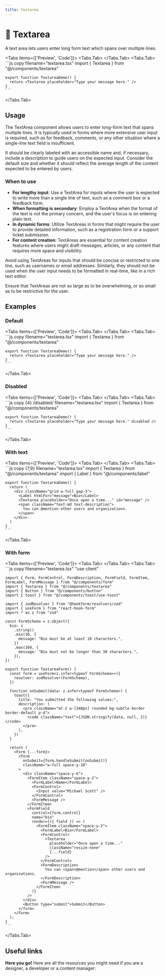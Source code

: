 ```yaml
---
title: Textarea
---
```



# 💠 Textarea

A text area lets users enter long form text which spans over multiple lines.

<Tabs items={['Preview', 'Code']}>
  <Tabs.Tab>
    <TextareaPreview />
  </Tabs.Tab>
  <Tabs.Tab>
    ```js copy filename="textarea.tsx"
    import { Textarea } from "@/components/textarea"
    
    export function TextareaDemo() {
      return <Textarea placeholder="Type your message here." />
    }
    ```
  </Tabs.Tab>
</Tabs>


## Usage

The TextArea component allows users to enter long-form text that spans multiple lines. It is typically used in forms where more extensive user input is required, such as for feedback, comments, or any other situation where a single-line text field is insufficient.

It should be clearly labeled with an accessible name and, if necessary, include a description to guide users on the expected input. Consider the default size and whether it should reflect the average length of the content expected to be entered by users.

### When to use
- **For lengthy input**: Use a TextArea for inputs where the user is expected to write more than a single line of text, such as a comment box or a feedback form.
- **When formatting is secondary**: Employ a TextArea when the format of the text is not the primary concern, and the user's focus is on entering plain text.
- **In dynamic forms**: Utilize TextAreas in forms that might require the user to provide detailed information, such as a registration form or a support ticket submission.
- **For content creation**: TextAreas are essential for content creation features where users might draft messages, articles, or any content that requires more space and visibility.

Avoid using TextAreas for inputs that should be concise or restricted to one line, such as usernames or email addresses. Similarly, they should not be used when the user input needs to be formatted in real-time, like in a rich text editor. 

Ensure that TextAreas are not so large as to be overwhelming, or so small as to be restrictive for the user.


## Examples

### Default
<Tabs items={['Preview', 'Code']}>
  <Tabs.Tab>
    <TextareaPreview />
  </Tabs.Tab>
  <Tabs.Tab>
    ```js copy filename="textarea.tsx"
    import { Textarea } from "@/components/textarea"
    
    export function TextareaDemo() {
      return <Textarea placeholder="Type your message here." />
    }
    ```
  </Tabs.Tab>
</Tabs>

### Disabled
<Tabs items={['Preview', 'Code']}>
  <Tabs.Tab>
    <TextareaDisabled />
  </Tabs.Tab>
  <Tabs.Tab>
    ```js copy {4} /disabled/ filename="textarea.tsx"
    import { Textarea } from "@/components/textarea"
    
    export function TextareaDemo() {
      return <Textarea placeholder="Type your message here." disabled />
    }
    ```
  </Tabs.Tab>
</Tabs>

### With text
<Tabs items={['Preview', 'Code']}>
  <Tabs.Tab>
    <TextareaWithText />
  </Tabs.Tab>
  <Tabs.Tab>
    ```js copy {7,9} filename="textarea.tsx"
    import { Textarea } from "@/components/textarea"
    import { Label } from "@/components/label"
    
    export function TextareaDemo() {
      return (
        <div className="grid w-full gap-3">
          <Label htmlFor="message">Bio</Label>
          <Textarea placeholder="Once upon a time..." id="message" />
          <span className="text-md text-description">
            You can @mention other users and organizations.
          </span>
        </div>
      )
    }
    ```
  </Tabs.Tab>
</Tabs>

### With form
<Tabs items={['Preview', 'Code']}>
  <Tabs.Tab>
    <TextareaWithForm />
  </Tabs.Tab>
  <Tabs.Tab>
    ```js copy filename="textarea.tsx"
    "use client"

    import { Form, FormControl, FormDescription, FormField, FormItem, FormLabel, FormMessage } from "@/components/form"
    import { Textarea } from "@/components/textarea"
    import { Button } from "@/components/button"
    import { toast } from "@/components/toast/use-toast"

    import { zodResolver } from "@hookform/resolvers/zod"
    import { useForm } from "react-hook-form"
    import * as z from "zod"
    
    const FormSchema = z.object({
      bio: z
        .string()
        .min(10, {
          message: "Bio must be at least 10 characters.",
        })
        .max(160, {
          message: "Bio must not be longer than 30 characters.",
        }),
    })
    
    export function TextareaForm() {
      const form = useForm<z.infer<typeof FormSchema>>({
        resolver: zodResolver(FormSchema),
      })
    
      function onSubmit(data: z.infer<typeof FormSchema>) {
        toast({
          title: "You submitted the following values:",
          description: (
            <pre className="mt-2 w-[340px] rounded bg-subtle border border-default p-4">
              <code className="text">{JSON.stringify(data, null, 2)}</code>
            </pre>
          ),
        })
      }
    
      return (
        <Form {...form}>
          <form
            onSubmit={form.handleSubmit(onSubmit)}
            className="w-full space-y-10"
          >
            <div className="space-y-6">
              <FormItem className="space-y-2">
                <FormLabel>Name</FormLabel>
                <FormControl>
                  <Input value="Michael Scott" />
                </FormControl>
                <FormMessage />
              </FormItem>
              <FormField
                control={form.control}
                name="bio"
                render={({ field }) => (
                  <FormItem className="space-y-2">
                    <FormLabel>Bio</FormLabel>
                    <FormControl>
                      <Textarea
                        placeholder="Once upon a time..."
                        className="resize-none"
                        {...field}
                      />
                    </FormControl>
                    <FormDescription>
                      You can <span>@mention</span> other users and organizations.
                    </FormDescription>
                    <FormMessage />
                  </FormItem>
                )}
              />
            </div>
            <Button type="submit">Submit</Button>
          </form>
        </Form>
      );
    }
    ```
  </Tabs.Tab>
</Tabs>


## Useful links

**Here you go!** Here are all the resources you might need if you are a designer, a developer or a content manager:

<Cards className='mt-8'>
  <Card
    title="🤖 Storybook"
    href="https://www.stories.fusillo.design/?path=/docs/components-textarea--documentation"
  />
  <Card
    title="🪄 Figma"
    href="https://www.figma.com/file/acdO58jx9zgGfkKu6htrx2/%F0%9F%94%B5-Fusillo-Design-System?type=design&node-id=540%3A8883&mode=design&t=ADS6PLdzJ7eQkKd7-1"
  />
</Cards>
